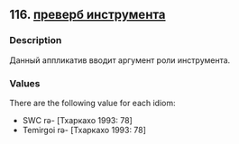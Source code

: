 ## 116. <a href =  'https://agricolamz.github.io/The_Circassian_Isoglosses_Database/116.html'>преверб инструмента</a>
### Description

Данный аппликатив вводит аргумент роли инструмента.


### Values
There are the following value for each idiom:

* SWC rə- [Тхаркахо 1993: 78]
* Temirgoi rə- [Тхаркахо 1993: 78]

